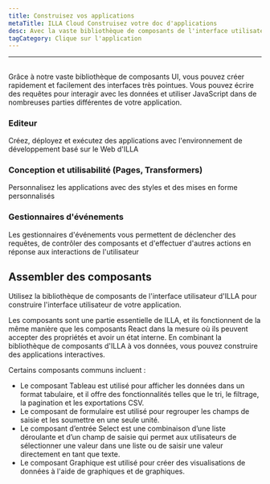 ```yaml
---
title: Construisez vos applications
metaTitle: ILLA Cloud Construisez votre doc d'applications
desc: Avec la vaste bibliothèque de composants de l'interface utilisateur d'ILLA Cloud, vous pouvez créer rapidement et facilement des interfaces hautement polies
tagCategory: Clique sur l'application
---
```


* * *

## <Heading hidden>Construisez vos applications</Heading>

Grâce à notre vaste bibliothèque de composants UI, vous pouvez créer rapidement et facilement des interfaces très pointues. Vous pouvez écrire des requêtes pour interagir avec les données et utiliser JavaScript dans de nombreuses parties différentes de votre application.

### Editeur

Créez, déployez et exécutez des applications avec l'environnement de développement basé sur le Web d'ILLA

### Conception et utilisabilité (Pages, Transformers)

Personnalisez les applications avec des styles et des mises en forme personnalisés

### Gestionnaires d'événements

Les gestionnaires d'événements vous permettent de déclencher des requêtes, de contrôler des composants et d'effectuer d'autres actions en réponse aux interactions de l'utilisateur

## Assembler des composants

Utilisez la bibliothèque de composants de l'interface utilisateur d'ILLA pour construire l'interface utilisateur de votre application.

Les composants sont une partie essentielle de ILLA, et ils fonctionnent de la même manière que les composants React dans la mesure où ils peuvent accepter des propriétés et avoir un état interne. En combinant la bibliothèque de composants d'ILLA à vos données, vous pouvez construire des applications interactives.

Certains composants communs incluent :

-   Le composant Tableau est utilisé pour afficher les données dans un format tabulaire, et il offre des fonctionnalités telles que le tri, le filtrage, la pagination et les exportations CSV.
-   Le composant de formulaire est utilisé pour regrouper les champs de saisie et les soumettre en une seule unité.
-   Le composant d’entrée Select est une combinaison d’une liste déroulante et d’un champ de saisie qui permet aux utilisateurs de sélectionner une valeur dans une liste ou de saisir une valeur directement en tant que texte.
-   Le composant Graphique est utilisé pour créer des visualisations de données à l'aide de graphiques et de graphiques.
